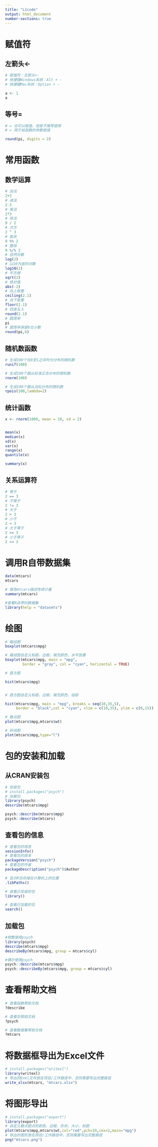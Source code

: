 ```yaml
---
title: "L1code"
output: html_document
number-sections: true
---
```



# 赋值符

## 左箭头<-
```r
# 赋值符：左箭头<- 
# 快捷键Windows系统：Alt + - 
# 快捷键Mac系统：Option + -

a <- 1
a
```


## 等号=
```r
# = 也可以赋值，但是不推荐使用
# = 用于给函数的参数赋值

round(pi, digits = 2)
```

# 常用函数

## 数学运算

```r
# 加法
2+3
# 减法
2-3
# 乘法
2*3
# 除法
9 / 2
# 次方
2 ^ 3
# 取余
9 %% 2
# 整除
9 %/% 2
# 自然对数
log(2)
# 以10为底的对数
log10(2)
# 平方根
sqrt(2)
# 绝对值
abs(-2)
# 向上取整
ceiling(2.1)
# 向下取整
floor(2.1)
# 四舍五入
round(2.1)
# 圆周率
pi
# 圆周率保留6位小数
round(pi,6)


```


## 随机数函数

```r

# 生成100个在0至1之间均匀分布的随机数
runif(100)

# 生成100个服从标准正态分布的随机数
rnorm(100)

# 生成100个服从泊松分布的随机数
rpois(100,lambda=2)


```



##  统计函数

```r

x <- rnorm(1000, mean = 10, sd = 2)


mean(x)
median(x)
sd(x)
var(x)
range(x)
quantile(x)

summary(x)
```

## 关系运算符

```r
# 等于
2 == 3
# 不等于
2 != 3
# 大于
2 > 3
# 小于
2 < 3
# 大于等于
2 >= 3
# 小于等于
2 <= 3


```


# 调用R自带数据集
 
```r
data(mtcars)
mtcars

# 报告mtcars描述性统计量
summary(mtcars)

#查看R自带的数据集
library(help = "datasets")

```



# 绘图

```r
# 箱线图
boxplot(mtcars$mpg)

# 箱线图自定义标题，边框，填充颜色，水平放置
boxplot(mtcars$mpg, main = "mpg",
        border = "gray", col = "cyan", horizontal = TRUE)

# 直方图

hist(mtcars$mpg)


# 直方图自定义标题，边框，填充颜色，组距

hist(mtcars$mpg, main = "mpg", breaks = seq(10,35,5),
     border = "black",col = "cyan", xlim = c(10,35), ylim = c(0,15))

# 散点图
plot(mtcars$mpg,mtcars$wt)

# 折线图
plot(mtcars$mpg,type="l")
```

# 包的安装和加载

## 从CRAN安装包

```r
# 安装包
# install.packages("psych")
# 加载包
library(psych)
describe(mtcars$mpg)

psych::describe(mtcars$mpg)
psych::describe(mtcars)


```


## 查看包的信息

```r
# 查看包的信息
sessionInfo()
# 查看包的版本
packageVersion("psych")
# 查看包的作者
packageDescription("psych")$Author

```

```r
# 显示R包存储在计算机上的位置
.libPaths()

# 查看已安装的包
library()

# 查看已加载的包
search()
```

## 加载包

```r
#频繁使用psych
library(psych) 
describe(mtcars$mpg)
describeBy(mtcars$mpg, group = mtcars$cyl)

#偶尔使用psych
psych::describe(mtcars$mpg)
psych::describeBy(mtcars$mpg, group = mtcars$cyl)
```


# 查看帮助文档

```r
# 查看函数帮助文档
?describe

# 查看包帮助文档
?psych

# 查看数据集帮助文档
?mtcars

```


# 将数据框导出为Excel文件

```r
# install.packages("writexl")
library(writexl)
# 导出的Exel文件放在项目/工作路径中，否则需要写出完整路径
write_xlsx(mtcars, "mtcars.xlsx")
```

# 将图形导出

```r
# install.packages("export")
library(export)
# 自定义散点图点的颜色、边框、形状、大小、标题
plot(mtcars$mpg,mtcars$wt,col="red",pch=19,cex=2,main="mpg")
# 导出的图形放在项目/工作路径中，否则需要写出完整路径
png("mtcars.png")

```
 